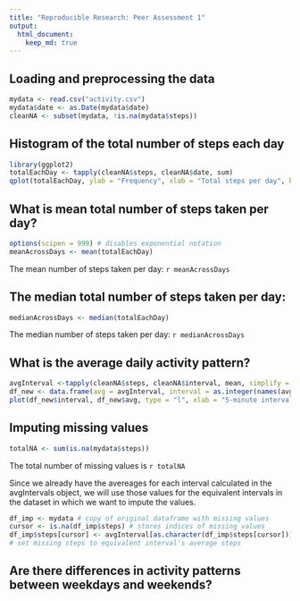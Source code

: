 ```yaml
---
title: "Reproducible Research: Peer Assessment 1"
output: 
  html_document:
    keep_md: true
---
```



## Loading and preprocessing the data

```r
mydata <- read.csv("activity.csv")
mydata$date <- as.Date(mydata$date)
cleanNA <- subset(mydata, !is.na(mydata$steps))
```


## Histogram of the total number of steps each day
```r
library(ggplot2)
totalEachDay <- tapply(cleanNA$steps, cleanNA$date, sum)
qplot(totalEachDay, ylab = "Frequency", xlab = "Total steps per day", binwidth = 500)
```

## What is mean total number of steps taken per day?

```r
options(scipen = 999) # disables exponential notation 
meanAcrossDays <- mean(totalEachDay)
```
The mean number of steps taken per day: `r meanAcrossDays`


## The median total number of steps taken per day:
```r
medianAcrossDays <- median(totalEachDay)
```
The median number of steps taken per day: `r medianAcrossDays`

## What is the average daily activity pattern?

```r
avgInterval <-tapply(cleanNA$steps, cleanNA$interval, mean, simplify = TRUE)
df_new <- data.frame(avg = avgInterval, interval = as.integer(names(avgInterval)))
plot(df_new$interval, df_new$avg, type = "l", xlab = "5-minute interval" , ylab = "Average Number Of Steps Across Days")
```


## Imputing missing values

```r
totalNA <- sum(is.na(mydata$steps))
```

The total number of missing values is `r totalNA`

Since we already have the avereages for each interval calculated in the avgIntervals object, we will use those values for the equivalent intervals in the dataset in which we want to impute the values.

```r
df_imp <- mydata # copy of original dataframe with missing values
cursor <- is.na(df_imp$steps) # stores indices of missing values
df_imp$steps[cursor] <- avgInterval[as.character(df_imp$steps[cursor])] 
# set missing steps to equivalent interval's average steps
```

## Are there differences in activity patterns between weekdays and weekends?
